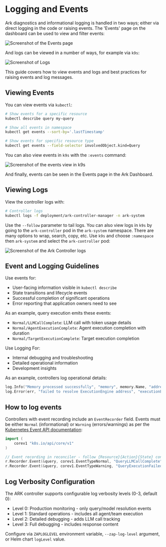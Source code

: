 # Logging and Events

Ark diagnostics and informational logging is handled in two ways; either via direct logging in the code or raising events. The 'Events' page on the dashboard can be used to view and filter events:

![Screenshot of the Events page](./images/events-page.png)

And logs can be viewed in a number of ways, for example via `k9s`:

![Screenshot of Logs](./images/logs-k9s.png)

This guide covers how to view events and logs and best practices for raising events and log messages.

## Viewing Events

You can view events via `kubectl`:

```bash
# Show events for a specific resource
kubectl describe query my-query

# Show all events in namespace
kubectl get events --sort-by='.lastTimestamp'

# Show events for specific resource type
kubectl get events --field-selector involvedObject.kind=Query
```

You can also view events in `k9s` with the `:events` command:

![Screenshot of the events view in k9s](./images/events-k9s.png)

And finally, events can be seen in the Events page in the Ark Dashboard.

## Viewing Logs

View the controller logs with:

```bash
# Controller logs
kubectl logs -f deployment/ark-controller-manager -n ark-system
```

Use the `--follow` parameter to tail logs. You can also view logs in `k9s` by going to the `ark-controller` pod in the `ark-system` namespace. There are many options to wrap, search, copy, etc. Use `k9s` and choose `:namespace` then `ark-system` and select the `ark-controller` pod:

![Screenshot of the Ark Controller logs](./images/logs-k9s.png)

## Event and Logging Guidelines

Use events for:

- User-facing information visible in `kubectl describe`
- State transitions and lifecycle events
- Successful completion of significant operations
- Error reporting that application owners need to see

As an example, query execution emits these events:

- `Normal/LLMCallComplete`: LLM call with token usage details
- `Normal/AgentExecutionComplete`: Agent execution completion with duration
- `Normal/TargetExecutionComplete`: Target execution completion

Use Logging For:

- Internal debugging and troubleshooting
- Detailed operational information
- Development insights

As an example, controllers log operational details:

```go
log.Info("Memory processed successfully", "memory", memory.Name, "address", resolvedAddress)
log.Error(err, "failed to resolve ExecutionEngine address", "executionEngine", executionEngine.Name)
```

## How to log events

Controllers with event recording include an `EventRecorder` field. Events must be either `Normal` (informational) or `Warning` (errors/warnings) as per the [Kubernetes Event API documentation](https://kubernetes.io/docs/reference/kubernetes-api/cluster-resources/event-v1/):

```go
import (
    corev1 "k8s.io/api/core/v1"
)

// Event recording in reconciler - follow {Resource}{Action}{State} convention
r.Recorder.Event(&query, corev1.EventTypeNormal, "QueryLLMCallComplete", eventData)
r.Recorder.Event(&query, corev1.EventTypeWarning, "QueryExecutionFailed", fmt.Sprintf("Error: %v", err))
```

## Log Verbosity Configuration

The ARK controller supports configurable log verbosity levels (0-3, default 0):

- Level 0: Production monitoring - only query/model resolution events  
- Level 1: Standard operations - includes all agent/team execution
- Level 2: Detailed debugging - adds LLM call tracking
- Level 3: Full debugging - includes response content

Configure via `ZAPLOGLEVEL` environment variable, `--zap-log-level` argument, or Helm chart `logLevel` value.
